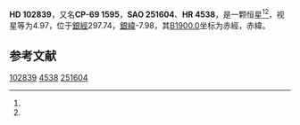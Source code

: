 {{Starbox begin
| name = HD 102839
}}
{{Starbox observe
| epoch = [[J2000.0|J2000.0]]
| constell = {{星座名待查}}<ref name=SIMBAD>{{cite web
 | url=http://simbad.u-strasbg.fr/simbad/sim-id?Ident=HR+4538
 | title =Pulsating variable Star
 | publisher=Centre de Données astronomiques de Strasbourg
 | work=SIMBAD
 | accessdate=2012-07-13}}</ref><ref name=DATA>{{cite web
 | url=http://vizier.u-strasbg.fr/viz-bin/VizieR-5?-out.add=.&-source=5050&-corr=PK=HR&-out.max=9999&HR=4538
 | title=VizieR Detailed Page
 | accessdate=2012-07-13
 | archive-date=2016-03-05
 | archive-url=https://web.archive.org/web/20160305195212/http://vizier.u-strasbg.fr/viz-bin/VizieR-5?-out.add=.&-source=5050&-corr=PK=HR&-out.max=9999&HR=4538
 | dead-url=no
 }}</ref>
| 星官 = 
| ra = {{RA|11|49|56.6}}<ref name=SIMBAD /><ref name=DATA />
| dec = {{DEC|-70|13|33}}<ref name=SIMBAD /><ref name=DATA />
| appmag_v = 4.97<ref name=SIMBAD /><ref name=DATA />
}}
{{Starbox character
| class = G6Ib<ref name=SIMBAD /><ref name=DATA />
| b-v = 1.4<ref name=SIMBAD /><ref name=DATA />
| u-b = 1.22<ref name=SIMBAD /><ref name=DATA />
| r-i = 0.75<ref name=SIMBAD /><ref name=DATA />
| variable = 
}}
{{Starbox astrometry
| radial_v = 1.22
| prop_mo_ra = 18
| parallax = 0.009
| p_error = 
}}
{{Starbox catalog
| names =CP-69 1595，[[SAO星表|SAO]] 251604，[[HD星表|HD]] 102839，[[HR星表|HR]] 4538}}
{{Starbox reference |Simbad=HR+4538}}
{{Starbox end}}

'''HD 102839'''，又名'''CP-69 1595'''，'''SAO 251604'''、'''HR 4538'''，是一颗恒星<ref name=SIMBAD /><ref name=DATA />，视星等为4.97，位于[[銀道座標系|銀經]]297.74，[[銀道座標系|銀緯]]-7.98，其[[B1900.0|B1900.0]]坐标为赤經{{RA|11|45|9.3}}，赤緯{{DEC|-69|-7.98|11}}。

== 参考文献 ==
{{reflist}}

{{star-stub}}

[[Category:HD和HDE天體|102839]]
[[Category:HR天體|4538]]
[[Category:SAO天體|251604]]